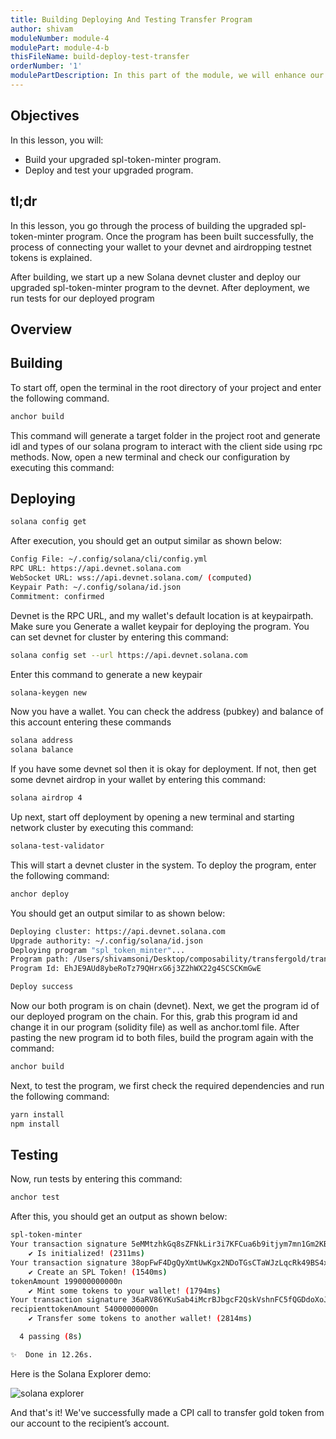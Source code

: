 ```yaml
---
title: Building Deploying And Testing Transfer Program
author: shivam
moduleNumber: module-4
modulePart: module-4-b
thisFileName: build-deploy-test-transfer
orderNumber: '1'
modulePartDescription: In this part of the module, we will enhance our previous token minter program by enabling the transfer of minted tokens to another account through cross-program invocation. Subsequently, we will proceed to build, deploy, and test the program.
---
```


## Objectives

In this lesson, you will:

- Build your upgraded spl-token-minter program.
- Deploy and test your upgraded program.

## tl;dr

In this lesson, you go through the process of building the upgraded spl-token-minter program. Once the program has been built successfully, the process of connecting your wallet to your devnet and airdropping testnet tokens is explained. 

After building, we start up a new Solana devnet cluster and deploy our upgraded spl-token-minter program to the devnet. After deployment, we run tests for our deployed program

## Overview

## Building

To start off, open the terminal in the root directory of your project and enter the following command.

```bash
anchor build
```

This command will generate a target folder in the project root and generate idl and types of our solana program to interact with the client side using rpc methods. Now, open a new terminal and check our configuration by executing this command:


## Deploying

```bash
solana config get
```

After execution, you should get an output similar as shown below:

```bash
Config File: ~/.config/solana/cli/config.yml
RPC URL: https://api.devnet.solana.com
WebSocket URL: wss://api.devnet.solana.com/ (computed)
Keypair Path: ~/.config/solana/id.json
Commitment: confirmed
```

Devnet is the RPC URL, and my wallet's default location is at keypairpath. Make sure you Generate a wallet keypair for deploying the program. You can set devnet for cluster by entering this command:

```bash
solana config set --url https://api.devnet.solana.com
```

Enter this command to generate a new keypair

```bash
solana-keygen new
```

Now you have a wallet. You can check the address (pubkey) and balance of this account entering these commands

```bash
solana address
solana balance
```

If you have some devnet sol then it is okay for deployment. If not, then get some devnet airdrop in your wallet by entering this command:

```bash
solana airdrop 4
```

Up next, start off deployment by opening a new terminal and starting network cluster by executing this command:

```bash
solana-test-validator
```

This will start a devnet cluster in the system. To deploy the program, enter the following command:

```bash
anchor deploy
```

You should get an output similar to as shown below:

```bash
Deploying cluster: https://api.devnet.solana.com
Upgrade authority: ~/.config/solana/id.json
Deploying program "spl_token_minter"...
Program path: /Users/shivamsoni/Desktop/composability/transfergold/transfergold/target/deploy/spl_token_minter.so...
Program Id: EhJE9AUd8ybeRoTz79QHrxG6j3Z2hWX22g4SCSCKmGwE

Deploy success
```

Now our both program is on chain (devnet). Next, we get the program id of our deployed program on the chain. For this, grab this program id and change it in our program (solidity file) as well as anchor.toml file. After pasting the new program id to both files, build the program again with the command:

```bash
anchor build
```

Next, to test the program, we first check the required dependencies and run the following command:

```bash
yarn install
npm install
```

## Testing

Now, run tests by entering this command:

```bash
anchor test
```

After this, you should get an output as shown below:

```bash
spl-token-minter
Your transaction signature 5eMMtzhkGq8sZFNkLir3i7KFCua6b9itjym7mn1Gm2KBTPDjUL6p27qMba8GynZwVfvEBynF2rc57qBrtR3XZdiJ
    ✔ Is initialized! (2311ms)
Your transaction signature 38opFwF4DgQyXmtUwKgx2NDoTGsCTaWJzLqcRk49BS4x1a3hj8MyHSAn89cRvEaf6p62DVKX1u9tBzXtxSK861u9
    ✔ Create an SPL Token! (1540ms)
tokenAmount 199000000000n
    ✔ Mint some tokens to your wallet! (1794ms)
Your transaction signature 36aRV86YKuSab4iMcrBJbgcF2QskVshnFC5fQGDdoXoJm7qnpwAKJ7coXTM9ia2JNDPnr15FTvALtHT9DzvhCksQ
recipienttokenAmount 54000000000n
    ✔ Transfer some tokens to another wallet! (2814ms)

  4 passing (8s)

✨  Done in 12.26s.
```

Here is the Solana Explorer demo:

![solana explorer](https://res.cloudinary.com/practicaldev/image/fetch/s---qpHijrX--/c_limit%2Cf_auto%2Cfl_progressive%2Cq_auto%2Cw_800/https://dev-to-uploads.s3.amazonaws.com/uploads/articles/7payu357k0z7hj3j5wed.jpeg)


And that's it! We've successfully made a CPI call to transfer gold token from our account to the recipient’s account.
